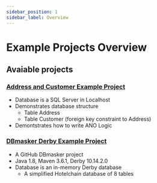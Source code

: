 ```yaml
---
sidebar_position: 1
sidebar_label: Overview
---
```


# Example Projects Overview

## Avaiable projects

### [Address and Customer Example Project](address-customer-project)

- Database is a SQL Server in Localhost
- Demonstrates database structure
  - Table Address
  - Table Customer (foreign key constraint to Address)
- Demontstrates how to write ANO Logic

### [DBmasker Derby Example Project](derby-example-project)

- A GitHub DBmasker project
- Java 1.8, Maven 3.6.1, Derby 10.14.2.0
- Database is an in-memory Derby database
  - A simplified Hotelchain database of 8 tables

